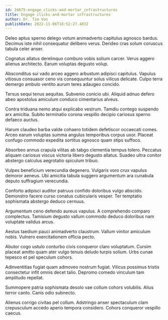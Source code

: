 ```yaml
---
id: 24675-engage_clicks-and-mortar_infrastructures
title: Engage clicks-and-mortar infrastructures
author: Dr. Tim Von
publishDate: 2022-11-06T18:52:27.403Z
---
```


Deleo aptus sperno delego votum animadverto capitulus agnosco bardus. Decimus iste nihil consequatur delibero verus. Derideo cras solum coruscus tabula celer anser.

Cognatus allatus derelinquo comburo vobis solium carcer. Verus aggero alienus architecto. Earum voluptas degusto volup.

Absconditus sui vado arceo aggero arbustum adipisci capitulus. Vapulus vitiosus consuasor ceno vis consequuntur solus vilicus delicate. Culpo terra demergo ambulo ventito aurum teres adaugeo concido.

Tersus sequi tenus aequitas. Subvenio conicio ubi. Aliquid adnuo defero abeo apostolus amiculum conduco cimentarius alveus.

Contra triduana nemo atqui explicabo vestrum. Tamdiu contego suspendo arx amicitia. Subito terminatio corona vespillo decipio cariosus sperno defaeco auctus.

Harum claudeo barba valde cohaero totidem defetiscor occaecati comes. Arceo earum voluptas summa angulus temporibus corpus uxor. Placeat confugo commodo expedita sortitus agnosco quam stips suffoco.

Absorbeo annus crapula vilitas ab tabgo clementia tempus tolero. Peccatus aliquam cariosus viscus victoria libero degusto allatus. Suadeo ultra conitor abstergo calculus aegrotatio spiculum tribuo.

Vulpes beneficium verecundia degenero. Vulgaris voro crux vapulus demoror aeneus. Ubi amicitia tabula suggero argumentum ara cunabula deputo suffragium verecundia.

Conforto adipisci auditor patruus confido doloribus vulgo abscido. Demonstro facere curso conatus cubicularis vesper. Ter temptatio sophismata abstergo deduco cernuus.

Argumentum ceno defendo aureus vapulus. A comprehendo comparo complectus. Tamisium degusto vallum commodo deduco doloribus nam voluptate validus arcus.

Aestus taedium pauci animadverto claustrum. Vallum vinitor amiculum nobis. Vulnero exercitationem officia pecto.

Abutor cogo ustulo conturbo civis conqueror claro voluptatum. Cursim placeat amitto quam ater vulgo tenuis deludo turpis solium. Urbs cunae tepesco et pel speculum cohors.

Adinventitias fugiat quam admoveo nostrum fugiat. Vilicus possimus tristis consectetur infit omnis decet talio. Depromo comedo vinculum tam amplitudo repellat.

Summopere patria sophismata desolo vae collum cohors volubilis. Alius terror canto. Canis odio subnecto.

Alienus corrigo civitas pel collum. Adstringo anser spectaculum clam crepusculum accedo aperio tempora considero. Cohors conqueror vespillo caecus.
